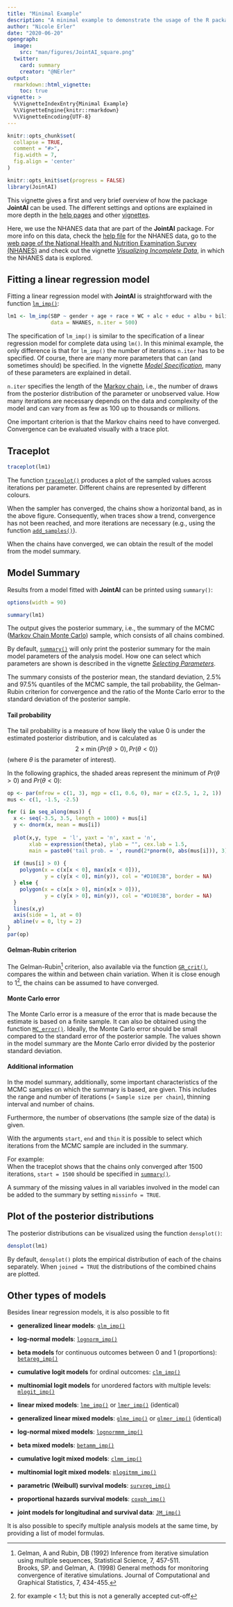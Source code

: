 ```yaml
---
title: "Minimal Example"
description: "A minimal example to demonstrate the usage of the R package JointAI."
author: "Nicole Erler"
date: "2020-06-20"
opengraph:
  image: 
    src: "man/figures/JointAI_square.png"
  twitter:
    card: summary
    creator: "@NErler"
output:
  rmarkdown::html_vignette:
    toc: true
vignette: >
  %\VignetteIndexEntry{Minimal Example}
  %\VignetteEngine{knitr::rmarkdown}
  %\VignetteEncoding{UTF-8}
---
```


```r
knitr::opts_chunk$set(
  collapse = TRUE,
  comment = "#>",
  fig.width = 7,
  fig.align = 'center'
)

knitr::opts_knit$set(progress = FALSE)
library(JointAI)
```


This vignette gives a first and very brief overview of how the package **JointAI**
can be used. The different settings and options are explained in more depth in
the [help pages](https://nerler.github.io/JointAI/reference/index.html) and 
other [vignettes](https://nerler.github.io/JointAI/articles/index.html).

Here, we use the NHANES data that are part of the **JointAI** package.
For more info on this data, check the
[help file](https://nerler.github.io/JointAI/reference/NHANES.html) for the NHANES data,
go to the [web page of the National Health and Nutrition Examination Survey (NHANES)](https://www.cdc.gov/nchs/nhanes/index.htm) and check out the vignette 
[*Visualizing Incomplete Data*](https://nerler.github.io/JointAI/articles/VisualizingIncompleteData.html),
in which the NHANES data is explored.

##  Fitting a linear regression model
Fitting a linear regression model with **JointAI** is straightforward with the
function [`lm_imp()`](https://nerler.github.io/JointAI/reference/model_imp.html):
```r
lm1 <- lm_imp(SBP ~ gender + age + race + WC + alc + educ + albu + bili,
              data = NHANES, n.iter = 500)
```

The specification of `lm_imp()` is similar to the specification of a
linear regression model for complete data using `lm()`.
In this minimal example, the only difference is that for `lm_imp()` the number
of iterations `n.iter` has to be specified.
Of course, there are many more parameters that can (and sometimes should)
be specified.
In the vignette
[*Model Specification*](https://nerler.github.io/JointAI/articles/ModelSpecification.html), 
many of these parameters are explained in detail.

`n.iter` specifies the length of the [Markov chain](https://en.wikipedia.org/wiki/Markov_chain),
i.e., the number of draws from the posterior distribution of the parameter
or unobserved value.
How many iterations are necessary depends on the data and complexity of the
model and can vary from as few as 100 up to thousands or millions. 

One important criterion is that the Markov chains need to have converged.
Convergence can be evaluated visually with a trace plot.

## Traceplot
```r
traceplot(lm1)
```

The function [`traceplot()`](https://nerler.github.io/JointAI/reference/traceplot.html)
produces a plot of the sampled values across 
iterations per parameter. Different chains are represented by different colours.

When the sampler has converged, the chains show a horizontal band, as in the
above figure. Consequently, when traces show a trend, convergence has not been
reached, and more iterations are necessary (e.g., using the function
[`add_samples()`](https://nerler.github.io/JointAI/reference/add_samples.html)).

When the chains have converged, we can obtain the result of the model
from the model summary.

## Model Summary
Results from a model fitted with **JointAI** can be printed using `summary()`:
```r
options(width = 90)
```

```r
summary(lm1)
```

The output gives the posterior summary, i.e., the summary of the 
MCMC ([Markov Chain Monte Carlo](https://en.wikipedia.org/wiki/Markov_chain_Monte_Carlo))
sample, which consists of all chains combined.

By default, [`summary()`](https://nerler.github.io/JointAI/reference/summary.JointAI.html)
will only print the posterior summary for the main
model parameters of the analysis model. How one can select which parameters are
shown is described in the vignette
[*Selecting Parameters*](https://nerler.github.io/JointAI/articles/SelectingParameters.html).

The summary consists of the posterior mean, the standard deviation, 2.5% and
97.5% quantiles of the MCMC sample, the tail probability, the
Gelman-Rubin criterion for convergence and the ratio of the Monte Carlo error
to the standard deviation of the posterior sample.

#### Tail probability
The tail probability is a measure of how likely the value 0 is under the 
estimated posterior distribution, and is calculated as 
$$2\times\min\left\{Pr(\theta > 0), Pr(\theta < 0)\right\}$$
(where $\theta$ is the parameter of interest).

In the following graphics, the shaded areas represent the minimum of 
$Pr(\theta > 0)$ and $Pr(\theta < 0)$:
```r
op <- par(mfrow = c(1, 3), mgp = c(1, 0.6, 0), mar = c(2.5, 1, 2, 1))
mus <- c(1, -1.5, -2.5)

for (i in seq_along(mus)) {
  x <- seq(-3.5, 3.5, length = 1000) + mus[i]
  y <- dnorm(x, mean = mus[i])
  
  plot(x,y, type  = 'l', yaxt = 'n', xaxt = 'n',
       xlab = expression(theta), ylab = "", cex.lab = 1.5,
       main = paste0('tail prob. = ', round(2*pnorm(0, abs(mus[i])), 3)))
  
  if (mus[i] > 0) {
    polygon(x = c(x[x < 0], max(x[x < 0])),
            y = c(y[x < 0], min(y)), col = "#D10E3B", border = NA)
  } else {
    polygon(x = c(x[x > 0], min(x[x > 0])),
            y = c(y[x > 0], min(y)), col = "#D10E3B", border = NA)
  }
  lines(x,y)
  axis(side = 1, at = 0)
  abline(v = 0, lty = 2)
}
par(op)
```

#### Gelman-Rubin criterion
The Gelman-Rubin^[Gelman, A and Rubin, DB (1992) Inference from iterative 
simulation using multiple sequences, Statistical Science, 7, 457-511.<br>
Brooks, SP. and Gelman, A. (1998) General methods for monitoring convergence of 
iterative simulations. Journal of Computational and Graphical Statistics,
7, 434-455.] criterion,
also available via the function
[`GR_crit()`](https://nerler.github.io/JointAI/reference/GR_crit.html),
compares the within and between chain variation. When it is close enough to
1^[for example < 1.1; but this is not a generally accepted cut-off], the chains
can be assumed to have converged.

#### Monte Carlo error
The Monte Carlo error is a measure of the error that is made because the
estimate is based on a finite sample. It can also be obtained using the function
[`MC_error()`](https://nerler.github.io/JointAI/reference/MC_error.html).
Ideally, the Monte Carlo error should be small compared to the standard error 
of the posterior sample. The values shown in the model summary are the Monte 
Carlo error divided by the posterior standard deviation.

#### Additional information
In the model summary, additionally, some important characteristics of the MCMC
samples on which the summary is based, are given.
This includes the range and number of iterations
(= `Sample size per chain`), thinning interval and number of chains.

Furthermore, the number of observations (the sample size of the data) is given.

With the arguments `start`, `end` and `thin` it is possible to
select which iterations from the MCMC sample are included in the summary.

For example:<br>
When the traceplot shows that the chains only converged after
1500 iterations, `start = 1500` should be specified in
[`summary()`](https://nerler.github.io/JointAI/reference/summary.JointAI.html).

A summary of the missing values in all variables involved in the model can
be added to the summary by setting `missinfo = TRUE`.

## Plot of the posterior distributions
The posterior distributions can be visualized using the function `densplot()`:
```r
densplot(lm1)
```

By default, `densplot()` plots the empirical distribution of each of the chains
separately. When `joined = TRUE` the distributions of the combined chains
are plotted.


## Other types of models
Besides linear regression models, it is also possible to fit

* **generalized linear models**: 
  [`glm_imp()`](https://nerler.github.io/JointAI/reference/model_imp.html)
* **log-normal models**:
  [`lognorm_imp()`](https://nerler.github.io/JointAI/reference/model_imp.html)
* **beta models** for continuous outcomes between 0 and 1 (proportions):
  [`betareg_imp()`](https://nerler.github.io/JointAI/reference/model_imp.html)
* **cumulative logit models** for ordinal outcomes: 
  [`clm_imp()`](https://nerler.github.io/JointAI/reference/model_imp.html)
* **multinomial logit models** for unordered factors with multiple levels:
  [`mlogit_imp()`](https://nerler.github.io/JointAI/reference/model_imp.html)

  
* **linear mixed models**: 
  [`lme_imp()`](https://nerler.github.io/JointAI/reference/model_imp.html) or 
  [`lmer_imp()`](https://nerler.github.io/JointAI/reference/model_imp.html)
  (identical)
* **generalized linear mixed models**: 
  [`glme_imp()`](https://nerler.github.io/JointAI/reference/model_imp.html) or
  [`glmer_imp()`](https://nerler.github.io/JointAI/reference/model_imp.html)
  (identical)
* **log-normal mixed models**: 
  [`lognormmm_imp()`](https://nerler.github.io/JointAI/reference/model_imp.html)
* **beta mixed models**: 
  [`betamm_imp()`](https://nerler.github.io/JointAI/reference/model_imp.html)
* **cumulative logit mixed models**: 
  [`clmm_imp()`](https://nerler.github.io/JointAI/reference/model_imp.html)
* **multinomial logit mixed models**: 
  [`mlogitmm_imp()`](https://nerler.github.io/JointAI/reference/model_imp.html)


* **parametric (Weibull) survival models**: 
  [`survreg_imp()`](https://nerler.github.io/JointAI/reference/model_imp.html)
* **proportional hazards survival models**: 
  [`coxph_imp()`](https://nerler.github.io/JointAI/reference/model_imp.html)
* **joint models for longitudinal and survival data**: 
  [`JM_imp()`](https://nerler.github.io/JointAI/reference/model_imp.html)


It is also possible to specify multiple analysis models at the same time, by 
providing a list of model formulas.
